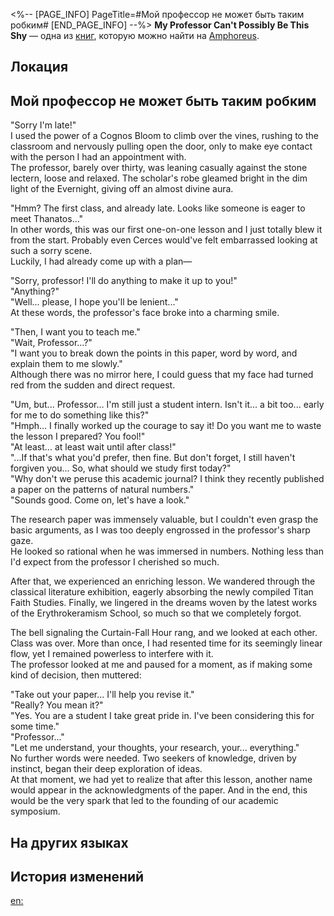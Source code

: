 <%-- [PAGE_INFO]
PageTitle=#Мой профессор не может быть таким робким#
[END_PAGE_INFO] --%>
{{Дополнить}}
{{Книга Инфобокс
|id           = 538
|partIds      = 190867
|Название     = My Professor Can't Possibly Be This Shy
|Изображение  = Предмет Книга Амфореус 2.png
|Мир          = Amphoreus
|Томов        = 1
|Автор        = <!--нужно добавить-->
|Описание     = A leisure read discovered in the Library of Philia in the Grove. In terms of classification, it would be considered... young adult romance?
|Том1         = {{tx}}
|Источник1    = {{tx|Отсутствует источник}}
|Персонажи    = Cerces; Thanatos
|Фракции      = 
}}
'''My Professor Can't Possibly Be This Shy''' — одна из [[Книги|книг]], которую можно найти на [[Amphoreus]].

==Локация==
{{Отметка карты|<!--название карты-->|<!--id отметки-->}}

==Мой профессор не может быть таким робким==
"Sorry I'm late!"<br />
I used the power of a Cognos Bloom to climb over the vines, rushing to the classroom and nervously pulling open the door, only to make eye contact with the person I had an appointment with.<br />
The professor, barely over thirty, was leaning casually against the stone lectern, loose and relaxed. The scholar's robe gleamed bright in the dim light of the Evernight, giving off an almost divine aura.

"Hmm? The first class, and already late. Looks like someone is eager to meet Thanatos..."<br />
In other words, this was our first one-on-one lesson and I just totally blew it from the start. Probably even Cerces would've felt embarrassed looking at such a sorry scene.<br />
Luckily, I had already come up with a plan&mdash;

"Sorry, professor! I'll do anything to make it up to you!"<br />
"Anything?"<br />
"Well... please, I hope you'll be lenient..."<br />
At these words, the professor's face broke into a charming smile.

"Then, I want you to teach me."<br />
"Wait, Professor...?"<br />
"I want you to break down the points in this paper, word by word, and explain them to me slowly."<br />
Although there was no mirror here, I could guess that my face had turned red from the sudden and direct request.

"Um, but... Professor... I'm still just a student intern. Isn't it... a bit too... early for me to do something like this?"<br />
"Hmph... I finally worked up the courage to say it! Do you want me to waste the lesson I prepared? You fool!"<br />
"At least... at least wait until after class!"<br />
"...If that's what you'd prefer, then fine. But don't forget, I still haven't forgiven you... So, what should we study first today?"<br />
"Why don't we peruse this academic journal? I think they recently published a paper on the patterns of natural numbers."<br />
"Sounds good. Come on, let's have a look."

The research paper was immensely valuable, but I couldn't even grasp the basic arguments, as I was too deeply engrossed in the professor's sharp gaze.<br />
He looked so rational when he was immersed in numbers. Nothing less than I'd expect from the professor I cherished so much.

After that, we experienced an enriching lesson. We wandered through the classical literature exhibition, eagerly absorbing the newly compiled Titan Faith Studies. Finally, we lingered in the dreams woven by the latest works of the Erythrokeramism School, so much so that we completely forgot.

The bell signaling the Curtain-Fall Hour rang, and we looked at each other. Class was over. More than once, I had resented time for its seemingly linear flow, yet I remained powerless to interfere with it.<br />
The professor looked at me and paused for a moment, as if making some kind of decision, then muttered:

"Take out your paper... I'll help you revise it."<br />
"Really? You mean it?"<br />
"Yes. You are a student I take great pride in. I've been considering this for some time."<br />
"Professor..."<br />
"Let me understand, your thoughts, your research, your... everything."<br />
No further words were needed. Two seekers of knowledge, driven by instinct, began their deep exploration of ideas.<br />
At that moment, we had yet to realize that after this lesson, another name would appear in the acknowledgments of the paper. And in the end, this would be the very spark that led to the founding of our academic symposium.

==На других языках==
{{На других языках
|en   = My Professor Can't Possibly Be This Shy
|zhs  = 我的教授不可能这么娇羞
|zht  = 我的教授不可能這麼嬌羞
|ja   = 俺の教授がこんなに可憐なわけがない
|ko   = 우리 교수님이 이렇게 부끄러워할 리 없어
|es   = Mi profesor no puede ser tan tímido
|fr   = Mon professeur ne peut pas être si timide
|ru   = Мой профессор не может быть таким робким
|th   = ศาสตราจารย์ของฉัน ไม่ได้ขี้อายขนาดนั้น
|vi   = Giáo Sư Của Tôi Không Thể Nào E Thẹn Như Vậy
|de   = Mein Professor kann unmöglich so schüchtern sein
|id   = Profesorku Tidak Mungkin Sepemalu Ini
|pt   = Meu Professor Não Pode Ser Tão Tímido Assim
}}

==История изменений==
{{История изменений|3.5}}

[[en:]]